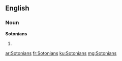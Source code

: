 ==English==

===Noun===
'''Sotonians'''

# {{plural of|Sotonian}}

[[ar:Sotonians]]
[[fr:Sotonians]]
[[ku:Sotonians]]
[[mg:Sotonians]]